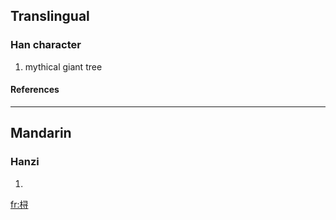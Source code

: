 {{see|樳}}

==Translingual==
===Han character===
{{Han char|rn=75|rad=木|as=06|sn=10|four=|canj=木尸一戈 (DSMI), X木尸一戈 (XDSMI)}}
# mythical giant tree
====References====
{{Han ref|kx=0526.211|hdz=21208.011|uh=686A|ud=26730}}

----
==Mandarin==
===Hanzi===
{{cmn-hanzi|pin=[[xín]] ([[xin2]]), [[xún]] ([[xun2]])|wg=hsin<sup>2</sup>, hsün<sup>2</sup>}}
# {{defn|Mandarin}}

[[fr:桪]]